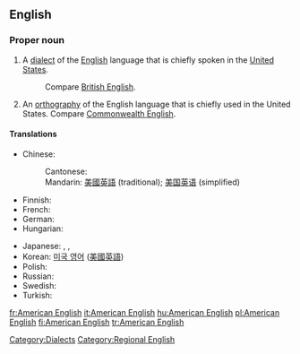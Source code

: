 ==English==
{{wikipedia}}

===Proper noun===
{{en-proper noun|sg=[[American]] [[English]]}}

# A [[dialect]] of the [[English]] language that is chiefly spoken in the [[United States]].
#: Compare [[British English]].
# An [[orthography]] of the English language that is chiefly used in the United States.  Compare [[Commonwealth English]].

====Translations====
{{trans-top|American English}}
* Chinese:
*: Cantonese: {{t|yue|美國英語|tr=mei5 gwok3 jing1 jyu5}}
*: Mandarin: [[美國英語]] (traditional); [[美国英语]] (simplified)
* Finnish: {{t|fi|amerikanenglanti}}
* French: {{t|fr|anglais américain|m}}
* German: {{t|de|Amerikanisches Englisch}}
* Hungarian: {{t|hu|amerikai angol}}
{{trans-mid}}
* Japanese: {{t|ja|アメリカ英語|tr=Amerika eigo|sc=Jpan}}, {{t|ja|米英語|tr=beieigo|sc=Jpan}}, {{t|ja|米語|tr=beigo|sc=Jpan}}
* Korean: [[미국 영어]] ([[美國英語]])
* Polish: {{t|pl|amerykański angielski}}
* Russian: {{t|ru|американский английский|sc=Cyrl}}
* Swedish: {{t|sv|amerikansk engelska}}
* Turkish: {{t|tr|Amerikan İngilizcesi}}
{{trans-bottom}}

[[Category:Dialects]]
[[Category:Regional English]]

[[fr:American English]]
[[it:American English]]
[[hu:American English]]
[[pl:American English]]
[[fi:American English]]
[[tr:American English]]